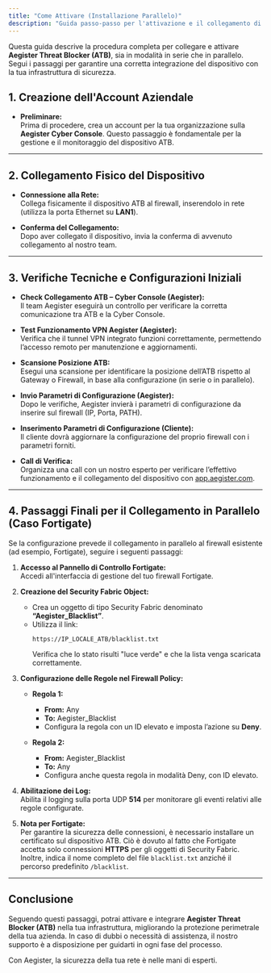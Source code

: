 ```yaml
---
title: "Come Attivare (Installazione Parallelo)"
description: "Guida passo-passo per l'attivazione e il collegamento di Aegister Threat Blocker alla tua infrastruttura di sicurezza."
---
```


Questa guida descrive la procedura completa per collegare e attivare **Aegister Threat Blocker (ATB)**, sia in modalità in serie che in parallelo. Segui i passaggi per garantire una corretta integrazione del dispositivo con la tua infrastruttura di sicurezza.

## 1. Creazione dell'Account Aziendale

- **Preliminare:**  
  Prima di procedere, crea un account per la tua organizzazione sulla **Aegister Cyber Console**. Questo passaggio è fondamentale per la gestione e il monitoraggio del dispositivo ATB.

---

## 2. Collegamento Fisico del Dispositivo

- **Connessione alla Rete:**  
  Collega fisicamente il dispositivo ATB al firewall, inserendolo in rete (utilizza la porta Ethernet su **LAN1**).
  
- **Conferma del Collegamento:**  
  Dopo aver collegato il dispositivo, invia la conferma di avvenuto collegamento al nostro team.

---

## 3. Verifiche Tecniche e Configurazioni Iniziali

- **Check Collegamento ATB – Cyber Console (Aegister):**  
  Il team Aegister eseguirà un controllo per verificare la corretta comunicazione tra ATB e la Cyber Console.
  
- **Test Funzionamento VPN Aegister (Aegister):**  
  Verifica che il tunnel VPN integrato funzioni correttamente, permettendo l’accesso remoto per manutenzione e aggiornamenti.
  
- **Scansione Posizione ATB:**  
  Esegui una scansione per identificare la posizione dell’ATB rispetto al Gateway o Firewall, in base alla configurazione (in serie o in parallelo).

- **Invio Parametri di Configurazione (Aegister):**  
  Dopo le verifiche, Aegister invierà i parametri di configurazione da inserire sul firewall (IP, Porta, PATH).

- **Inserimento Parametri di Configurazione (Cliente):**  
  Il cliente dovrà aggiornare la configurazione del proprio firewall con i parametri forniti.

- **Call di Verifica:**  
  Organizza una call con un nostro esperto per verificare l’effettivo funzionamento e il collegamento del dispositivo con [app.aegister.com](https://app.aegister.com/).

---

## 4. Passaggi Finali per il Collegamento in Parallelo (Caso Fortigate)

Se la configurazione prevede il collegamento in parallelo al firewall esistente (ad esempio, Fortigate), seguire i seguenti passaggi:

1. **Accesso al Pannello di Controllo Fortigate:**  
   Accedi all'interfaccia di gestione del tuo firewall Fortigate.

2. **Creazione del Security Fabric Object:**  
   - Crea un oggetto di tipo Security Fabric denominato **“Aegister_Blacklist”**.  
   - Utilizza il link:  
     ```
     https://IP_LOCALE_ATB/blacklist.txt
     ```  
     Verifica che lo stato risulti "luce verde" e che la lista venga scaricata correttamente.

3. **Configurazione delle Regole nel Firewall Policy:**  
   - **Regola 1:**  
     - **From:** Any  
     - **To:** Aegister_Blacklist  
     - Configura la regola con un ID elevato e imposta l’azione su **Deny**.
     
   - **Regola 2:**  
     - **From:** Aegister_Blacklist  
     - **To:** Any  
     - Configura anche questa regola in modalità Deny, con ID elevato.

4. **Abilitazione dei Log:**  
   Abilita il logging sulla porta UDP **514** per monitorare gli eventi relativi alle regole configurate.

5. **Nota per Fortigate:**  
   Per garantire la sicurezza delle connessioni, è necessario installare un certificato sul dispositivo ATB. Ciò è dovuto al fatto che Fortigate accetta solo connessioni **HTTPS** per gli oggetti di Security Fabric. Inoltre, indica il nome completo del file `blacklist.txt` anziché il percorso predefinito `/blacklist`.

---

## Conclusione

Seguendo questi passaggi, potrai attivare e integrare **Aegister Threat Blocker (ATB)** nella tua infrastruttura, migliorando la protezione perimetrale della tua azienda. In caso di dubbi o necessità di assistenza, il nostro supporto è a disposizione per guidarti in ogni fase del processo.

Con Aegister, la sicurezza della tua rete è nelle mani di esperti.